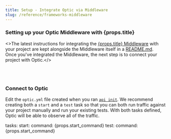 ```yaml
---
title: Setup - Integrate Optic via Middleware
slug: /reference/frameworks-middleware
---
```



<h3> Setting up your Optic Middleware with {props.title}</h3>

<>The latest instructions for integrating the <a href={props.sdk_url}>{props.title} Middleware</a> with your project are kept alongside the Middleware itself in a <a href={props.sdk_readme}>README.md</a>. Once you've integrated the Middleware, the next step is to connect your project with Optic.</>

<br />
<br />

### Connect to Optic

Edit the `optic.yml` file created when you ran [`api init`](/document). We recommend creating both a `start` and a `test` task so that you can both run traffic against your project manually and run your existing tests. With both tasks defined, Optic will be able to observe all of the traffic.

<CodeBlock className="language-yml">
tasks:
  start:
    command: {props.start_command}
  test:
    command: {props.start_command}
</CodeBlock>

<br />
<br />
